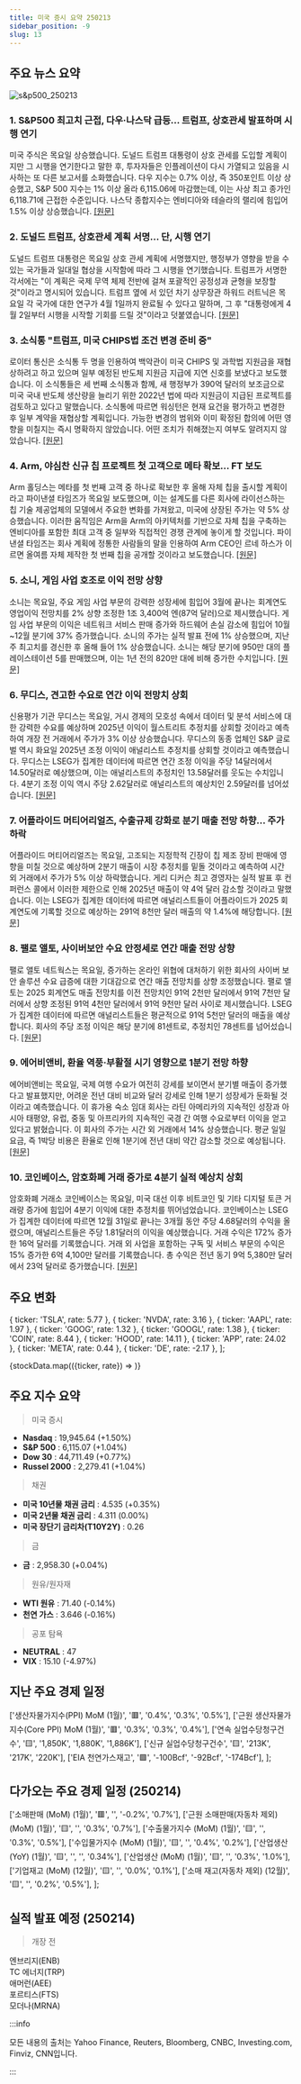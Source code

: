 ```yaml
---
title: 미국 증시 요약 250213
sidebar_position: -9
slug: 13
---
```


## 주요 뉴스 요약

![s&p500_250213](/map/250213.png)

### 1. **S&P500 최고치 근접, 다우·나스닥 급등... 트럼프, 상호관세 발표하며 시행 연기**

미국 주식은 목요일 상승했습니다. 도널드 트럼프 대통령이 상호 관세를 도입할 계획이지만 그 시행을 연기한다고 말한 후, 투자자들은 인플레이션이 다시 가열되고 있음을 시사하는 또 다른 보고서를 소화했습니다. 다우 지수는 0.7% 이상, 즉 350포인트 이상 상승했고, S&P 500 지수는 1% 이상 올라 6,115.06에 마감했는데, 이는 사상 최고 종가인 6,118.71에 근접한 수준입니다. 나스닥 종합지수는 엔비디아와 테슬라의 랠리에 힘입어 1.5% 이상 상승했습니다. [[원문]](https://finance.yahoo.com/news/live/stock-market-today-sp-500-nears-record-dow-nasdaq-jump-as-trump-announces-reciprocal-tariffs-delays-implementation-143043986.html)

### 2. **도널드 트럼프, 상호관세 계획 서명... 단, 시행 연기**

도널드 트럼프 대통령은 목요일 상호 관세 계획에 서명했지만, 행정부가 영향을 받을 수 있는 국가들과 일대일 협상을 시작함에 따라 그 시행을 연기했습니다. 트럼프가 서명한 각서에는 "이 계획은 국제 무역 체제 전반에 걸쳐 포괄적인 공정성과 균형을 보장할 것"이라고 명시되어 있습니다. 트럼프 옆에 서 있던 차기 상무장관 하워드 러트닉은 목요일 각 국가에 대한 연구가 4월 1일까지 완료될 수 있다고 말하며, 그 후 "대통령에게 4월 2일부터 시행을 시작할 기회를 드릴 것"이라고 덧붙였습니다. [[원문]](https://finance.yahoo.com/news/donald-trump-signs-his-plan-for-reciprocal-tariffs--but-with-a-delay-191757993.html)

### 3. **소식통 "트럼프, 미국 CHIPS법 조건 변경 준비 중"**

로이터 통신은 소식통 두 명을 인용하여 백악관이 미국 CHIPS 및 과학법 지원금을 재협상하려고 하고 있으며 일부 예정된 반도체 지원금 지급에 지연 신호를 보냈다고 보도했습니다. 이 소식통들은 세 번째 소식통과 함께, 새 행정부가 390억 달러의 보조금으로 미국 국내 반도체 생산량을 늘리기 위한 2022년 법에 따라 지원금이 지급된 프로젝트를 검토하고 있다고 말했습니다. 소식통에 따르면 워싱턴은 현재 요건을 평가하고 변경한 후 일부 계약을 재협상할 계획입니다. 가능한 변경의 범위와 이미 확정된 합의에 어떤 영향을 미칠지는 즉시 명확하지 않았습니다. 어떤 조치가 취해졌는지 여부도 알려지지 않았습니다. [[원문]](https://www.reuters.com/technology/trump-prepares-change-us-chips-act-conditions-sources-say-2025-02-13/)

### 4. **Arm, 야심찬 신규 칩 프로젝트 첫 고객으로 메타 확보... FT 보도**

Arm 홀딩스는 메타를 첫 번째 고객 중 하나로 확보한 후 올해 자체 칩을 출시할 계획이라고 파이낸셜 타임즈가 목요일 보도했으며, 이는 설계도를 다른 회사에 라이선스하는 칩 기술 제공업체의 모델에서 주요한 변화를 가져왔고, 미국에 상장된 주가는 약 5% 상승했습니다. 이러한 움직임은 Arm을 Arm의 아키텍처를 기반으로 자체 칩을 구축하는 엔비디아를 포함한 최대 고객 중 일부와 직접적인 경쟁 관계에 놓이게 할 것입니다. 파이낸셜 타임즈는 회사 계획에 정통한 사람들의 말을 인용하여 Arm CEO인 르네 하스가 이르면 올여름 자체 제작한 첫 번째 칩을 공개할 것이라고 보도했습니다. [[원문]](https://www.reuters.com/technology/arm-secures-meta-first-customer-ambitious-new-chip-project-ft-reports-2025-02-13/)

### 5. **소니, 게임 사업 호조로 이익 전망 상향**

소니는 목요일, 주요 게임 사업 부문의 강력한 성장세에 힘입어 3월에 끝나는 회계연도 영업이익 전망치를 2% 상향 조정한 1조 3,400억 엔(87억 달러)으로 제시했습니다. 게임 사업 부문의 이익은 네트워크 서비스 판매 증가와 하드웨어 손실 감소에 힘입어 10월~12월 분기에 37% 증가했습니다. 소니의 주가는 실적 발표 전에 1% 상승했으며, 지난주 최고치를 경신한 후 올해 들어 1% 상승했습니다. 소니는 해당 분기에 950만 대의 플레이스테이션 5를 판매했으며, 이는 1년 전의 820만 대에 비해 증가한 수치입니다. [[원문]](https://www.reuters.com/technology/sony-profit-rises-229-april-december-period-2025-02-13/)

### 6. **무디스, 견고한 수요로 연간 이익 전망치 상회**

신용평가 기관 무디스는 목요일, 거시 경제의 모호성 속에서 데이터 및 분석 서비스에 대한 강력한 수요를 예상하며 2025년 이익이 월스트리트 추정치를 상회할 것이라고 예측하여 개장 전 거래에서 주가가 3% 이상 상승했습니다. 무디스의 동종 업체인 S&P 글로벌 역시 화요일 2025년 조정 이익이 애널리스트 추정치를 상회할 것이라고 예측했습니다. 무디스는 LSEG가 집계한 데이터에 따르면 연간 조정 이익을 주당 14달러에서 14.50달러로 예상했으며, 이는 애널리스트의 추정치인 13.58달러를 웃도는 수치입니다. 4분기 조정 이익 역시 주당 2.62달러로 애널리스트의 예상치인 2.59달러를 넘어섰습니다. [[원문]](https://www.reuters.com/business/finance/moodys-forecasts-annual-profit-above-estimates-robust-demand-2025-02-13/)

### 7. **어플라이드 머티어리얼즈, 수출규제 강화로 분기 매출 전망 하향... 주가 하락**

어플라이드 머티어리얼즈는 목요일, 고조되는 지정학적 긴장이 칩 제조 장비 판매에 영향을 미칠 것으로 예상하며 2분기 매출이 시장 추정치를 밑돌 것이라고 예측하여 시간 외 거래에서 주가가 5% 이상 하락했습니다. 게리 디커슨 최고 경영자는 실적 발표 후 컨퍼런스 콜에서 이러한 제한으로 인해 2025년 매출이 약 4억 달러 감소할 것이라고 말했습니다. 이는 LSEG가 집계한 데이터에 따르면 애널리스트들이 어플라이드가 2025 회계연도에 기록할 것으로 예상하는 291억 8천만 달러 매출의 약 1.4%에 해당합니다. [[원문]](https://www.reuters.com/technology/applied-materials-gives-dour-quarterly-revenue-forecast-export-curbs-tighten-2025-02-13/)

### 8. **팰로 앨토, 사이버보안 수요 안정세로 연간 매출 전망 상향**

팰로 앨토 네트웍스는 목요일, 증가하는 온라인 위협에 대처하기 위한 회사의 사이버 보안 솔루션 수요 급증에 대한 기대감으로 연간 매출 전망치를 상향 조정했습니다. 팰로 앨토는 2025 회계연도 매출 전망치를 이전 전망치인 91억 2천만 달러에서 91억 7천만 달러에서 상향 조정된 91억 4천만 달러에서 91억 9천만 달러 사이로 제시했습니다. LSEG가 집계한 데이터에 따르면 애널리스트들은 평균적으로 91억 5천만 달러의 매출을 예상합니다. 회사의 주당 조정 이익은 해당 분기에 81센트로, 추정치인 78센트를 넘어섰습니다. [[원문]](https://www.reuters.com/technology/cybersecurity/palo-alto-raises-annual-revenue-forecast-steady-cybersecurity-demand-2025-02-13/)

### 9. **에어비앤비, 환율 역풍·부활절 시기 영향으로 1분기 전망 하향**

에어비앤비는 목요일, 국제 여행 수요가 여전히 강세를 보이면서 분기별 매출이 증가했다고 발표했지만, 어려운 전년 대비 비교와 달러 강세로 인해 1분기 성장세가 둔화될 것이라고 예측했습니다. 이 휴가용 숙소 임대 회사는 라틴 아메리카의 지속적인 성장과 아시아 태평양, 유럽, 중동 및 아프리카의 지속적인 국경 간 여행 수요로부터 이익을 얻고 있다고 밝혔습니다. 이 회사의 주가는 시간 외 거래에서 14% 상승했습니다. 평균 일일 요금, 즉 1박당 비용은 환율로 인해 1분기에 전년 대비 약간 감소할 것으로 예상됩니다. [[원문]](https://www.reuters.com/business/airbnb-tempers-first-quarter-forecast-fx-headwinds-easter-timing-2025-02-13/)

### 10. **코인베이스, 암호화폐 거래 증가로 4분기 실적 예상치 상회**

암호화폐 거래소 코인베이스는 목요일, 미국 대선 이후 비트코인 및 기타 디지털 토큰 거래량 증가에 힘입어 4분기 이익에 대한 추정치를 뛰어넘었습니다. 코인베이스는 LSEG가 집계한 데이터에 따르면 12월 31일로 끝나는 3개월 동안 주당 4.68달러의 수익을 올렸으며, 애널리스트들은 주당 1.81달러의 이익을 예상했습니다. 거래 수익은 172% 증가한 16억 달러를 기록했습니다. 거래 외 사업을 포함하는 구독 및 서비스 부문의 수익은 15% 증가한 6억 4,100만 달러를 기록했습니다. 총 수익은 전년 동기 9억 5,380만 달러에서 23억 달러로 증가했습니다. [[원문]](https://www.reuters.com/technology/coinbase-reports-strong-fourth-quarter-profit-crypto-rally-2025-02-13/)

## 주요 변화

  { ticker: 'TSLA', rate: 5.77 },
  { ticker: 'NVDA', rate: 3.16 },
  { ticker: 'AAPL', rate: 1.97 },
  { ticker: 'GOOG', rate: 1.32 },
  { ticker: 'GOOGL', rate: 1.38 },
  { ticker: 'COIN', rate: 8.44 },
  { ticker: 'HOOD', rate: 14.11 },
  { ticker: 'APP', rate: 24.02 },
  { ticker: 'META', rate: 0.44 },
  { ticker: 'DE', rate: -2.17 },
];

{stockData.map(({ticker, rate}) => <StockCardMini key={ticker} ticker={ticker} rate={rate}></StockCardMini>)}

## 주요 지수 요약

> 미국 증시

- **Nasdaq** : 19,945.64 (+1.50%)
- **S&P 500** : 6,115.07 (+1.04%)
- **Dow 30** : 44,711.49 (+0.77%)
- **Russel 2000** : 2,279.41 (+1.04%)

> 채권

- **미국 10년물 채권 금리** : 4.535 (+0.35%)
- **미국 2년물 채권 금리** : 4.311 (0.00%)
- **미국 장단기 금리차(T10Y2Y)** : 0.26

> 금

- **금** : 2,958.30 (+0.04%)

> 원유/원자재

- **WTI 원유** : 71.40 (-0.14%)
- **천연 가스** : 3.646 (-0.16%)

> 공포 탐욕

- **NEUTRAL** : 47
- **VIX** : 15.10 (-4.97%)

## 지난 주요 경제 일정

  ['생산자물가지수(PPI) MoM (1월)', '🟥', '0.4%', '0.3%', '0.5%'],
  ['근원 생산자물가지수(Core PPI) MoM (1월)', '🟥', '0.3%', '0.3%', '0.4%'],
  ['연속 실업수당청구건수', '🟨', '1,850K', '1,880K', '1,886K'],
  ['신규 실업수당청구건수', '🟨', '213K', '217K', '220K'],
  ['EIA 천연가스재고', '🟩', '-100Bcf', '-92Bcf', '-174Bcf'],
];

<EconomicCalendar data={eventsData} />

## 다가오는 주요 경제 일정 (250214)

  ['소매판매 (MoM) (1월)', '🟥', '', '-0.2%', '0.7%'],
  ['근원 소매판매(자동차 제외) (MoM) (1월)', '🟨', '', '0.3%', '0.7%'],
  ['수출물가지수 (MoM) (1월)', '🟨', '', '0.3%', '0.5%'],
  ['수입물가지수 (MoM) (1월)', '🟨', '', '0.4%', '0.2%'],
  ['산업생산 (YoY) (1월)', '🟨', '', '', '0.34%'],
  ['산업생산 (MoM) (1월)', '🟨', '', '0.3%', '1.0%'],
  ['기업재고 (MoM) (12월)', '🟨', '', '0.0%', '0.1%'],
  ['소매 재고(자동차 제외) (12월)', '🟨', '', '0.2%', '0.5%'],
];

<EconomicCalendar data={nextEventsData} />

## 실적 발표 예정 (250214)

> 개장 전

엔브리지(ENB)  
TC 에너지(TRP)  
애머런(AEE)  
포르티스(FTS)  
모더나(MRNA)

:::info

모든 내용의 출처는 Yahoo Finance, Reuters, Bloomberg, CNBC, Investing.com, Finviz, CNN입니다.

:::
